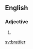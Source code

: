 ==English==

===Adjective===
{{head|en|adjective comparative form}}

# {{en-comparative of|bratty}}

[[sv:brattier]]